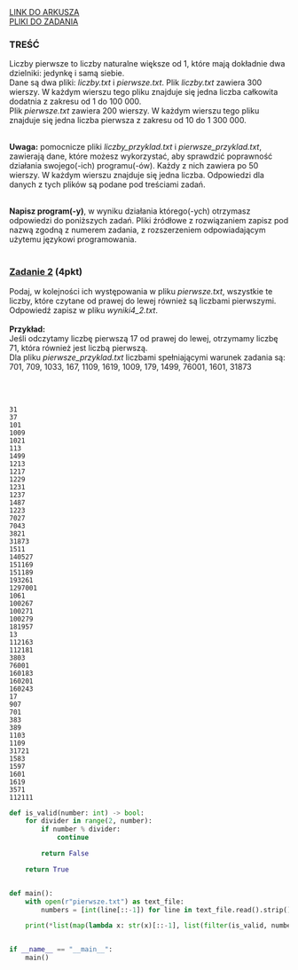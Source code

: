 
<div className="box_link"><a className="link  link_materials" target="_blank" href="https://arkusze.pl/maturalne/informatyka-2019-czerwiec-matura-rozszerzona-2.pdf">LINK DO ARKUSZA</a>
<br/>
<a className="link  link_materials" href="https://arkusze.pl/maturalne/informatyka-2019-czerwiec-matura-rozszerzona-zalaczniki.zip"> PLIKI DO ZADANIA</a>

<br/>
</div>

### TREŚĆ
Liczby pierwsze to liczby naturalne większe od 1, które mają dokładnie dwa dzielniki: jedynkę
i samą siebie.<br/>
Dane są dwa pliki: <i>liczby.txt</i> i <i>pierwsze.txt</i>. Plik <i>liczby.txt</i> zawiera 300
wierszy. W każdym wierszu tego pliku znajduje się jedna liczba całkowita dodatnia z zakresu
od 1 do 100 000.<br/>
Plik <i>pierwsze.txt</i> zawiera 200 wierszy. W każdym wierszu tego pliku znajduje się jedna
liczba pierwsza z zakresu od 10 do 1 300 000.<br/><br/>

<b>Uwaga:</b> pomocnicze pliki <i>liczby_przyklad.txt</i> i <i>pierwsze_przyklad.txt</i>,
zawierają dane, które możesz wykorzystać, aby sprawdzić poprawność działania swojego(-ich)
programu(-ów). Każdy z nich zawiera po 50 wierszy. W każdym wierszu znajduje się jedna
liczba. Odpowiedzi dla danych z tych plików są podane pod treściami zadań.<br/><br/>

<b>Napisz program(-y)</b>, w wyniku działania którego(-ych) otrzymasz odpowiedzi do poniższych
zadań. Pliki źródłowe z rozwiązaniem zapisz pod nazwą zgodną z numerem zadania,
z rozszerzeniem odpowiadającym użytemu językowi programowania. 
<br/><br/>

### <u>Zadanie 2</u> (4pkt)
Podaj, w kolejności ich występowania w pliku <i>pierwsze.txt</i>, wszystkie te liczby, które
czytane od prawej do lewej również są liczbami pierwszymi. Odpowiedź zapisz w pliku
<i>wyniki4_2.txt</i>.<br/><br/>
<b>Przykład:<br/></b>
Jeśli odczytamy liczbę pierwszą 17 od prawej do lewej, otrzymamy liczbę 71, która również
jest liczbą pierwszą.<br/>
Dla pliku <i>pierwsze_przyklad.txt</i> liczbami spełniającymi warunek zadania są: 701,
709, 1033, 167, 1109, 1619, 1009, 179, 1499, 76001, 1601, 31873


<br/><br/>

<Dropdown title="ODPOWIEDŹ">

```text
31
37
101
1009
1021
113
1499
1213
1217
1229
1231
1237
1487
1223
7027
7043
3821
31873
1511
140527
151169
151189
193261
1297001
1061
100267
100271
100279
181957
13
112163
112181
3803
76001
160183
160201
160243
17
907
701
383
389
1103
1109
31721
1583
1597
1601
1619
3571
112111 
```
</Dropdown>






<Dropdown title="PRZYKŁADOWE ROZWIĄZANIE - PYTHON">

```python
def is_valid(number: int) -> bool:
    for divider in range(2, number):
        if number % divider:
            continue

        return False

    return True


def main():
    with open(r"pierwsze.txt") as text_file:
        numbers = [int(line[::-1]) for line in text_file.read().strip().split()]

    print(*list(map(lambda x: str(x)[::-1], list(filter(is_valid, numbers)))), sep="\n")


if __name__ == "__main__":
    main()

```
</Dropdown>
